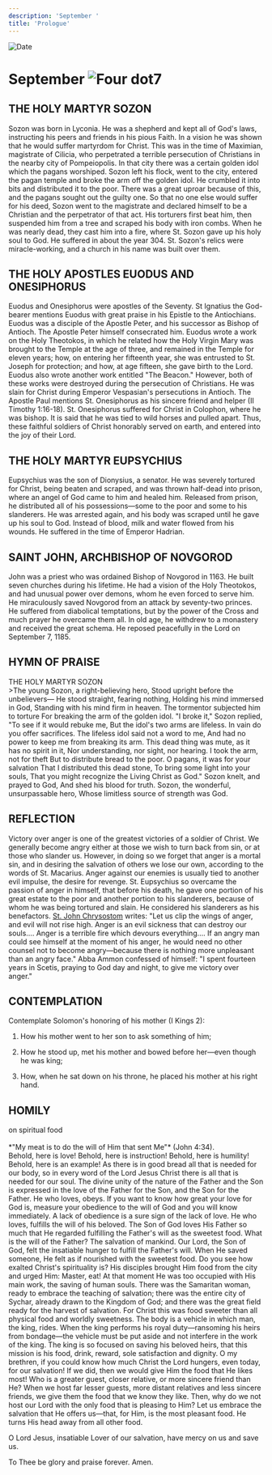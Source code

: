 ```yaml
---
description: 'September '
title: 'Prologue'
---
```


<RunningHead />
<Image src="/title-imprint.png" height={68} width={50} alt="Date" className="title-imprint"/>

# <div id="date">September <Image className="four-dot" src="/four-dot.png" height={15} width={15} alt="Four dot" />7</div>

## THE HOLY MARTYR SOZON

Sozon was born in Lyconia. He was a shepherd and kept all of God's laws, instructing his peers and friends in his pious Faith. In a vision he was shown that he would suffer martyrdom for Christ. This was in the time of Maximian, magistrate of Cilicia, who perpetrated a terrible persecution of Christians in the nearby city of Pompeiopolis. In that city there was a certain golden idol which the pagans worshiped. Sozon left his flock, went to the city, entered the pagan temple and broke the arm off the golden idol. He crumbled it into bits and distributed it to the poor. There was a great uproar because of this, and the pagans sought out the guilty one. So that no one else would suffer for his deed, Sozon went to the magistrate and declared himself to be a Christian and the perpetrator of that act. His torturers first beat him, then suspended him from a tree and scraped his body with iron combs. When he was nearly dead, they cast him into a fire, where St. Sozon gave up his holy soul to God. He suffered in about the year 304. St. Sozon's relics were miracle-working, and a church in his name was built over them.

## THE HOLY APOSTLES EUODUS AND ONESIPHORUS

Euodus and Onesiphorus were apostles of the Seventy. St Ignatius the God-bearer mentions Euodus with great praise in his Epistle to the Antiochians. Euodus was a disciple of the Apostle Peter, and his successor as Bishop of Antioch. The Apostle Peter himself consecrated him. Euodus wrote a work on the Holy Theotokos, in which he related how the Holy Virgin Mary was brought to the Temple at the age of three, and remained in the Temple for eleven years; how, on entering her fifteenth year, she was entrusted to St. Joseph for protection; and how, at age fifteen, she gave birth to the Lord. Euodus also wrote another work entitled "The Beacon." However, both of these works were destroyed during the persecution of Christians. He was slain for Christ during Emperor Vespasian's persecutions in Antioch. The Apostle Paul mentions St. Onesiphorus as his sincere friend and helper (II Timothy 1:16-18). St. Onesiphorus suffered for Christ in Colophon, where he was bishop. It is said that he was tied to wild horses and pulled apart. Thus, these faithful soldiers of Christ honorably served on earth, and entered into the joy of their Lord.

## THE HOLY MARTYR EUPSYCHIUS

Eupsychius was the son of Dionysius, a senator. He was severely tortured for Christ, being beaten and scraped, and was thrown half-dead into prison, where an angel of God came to him and healed him. Released from prison, he distributed all of his possessions—some to the poor and some to his slanderers. He was arrested again, and his body was scraped until he gave up his soul to God. Instead of blood, milk and water flowed from his wounds. He suffered in the time of Emperor Hadrian.

## SAINT JOHN, ARCHBISHOP OF NOVGOROD

John was a priest who was ordained Bishop of Novgorod in 1163. He built seven churches during his lifetime. He had a vision of the Holy Theotokos, and had unusual power over demons, whom he even forced to serve him. He miraculously saved Novgorod from an attack by seventy-two princes. He suffered from diabolical temptations, but by the power of the Cross and much prayer he overcame them all. In old age, he withdrew to a monastery and received the great schema. He reposed peacefully in the Lord on September 7, 1185.


## HYMN OF PRAISE
<div style={{textAlign:'center', color:'crimson', fontWeight:'bold'}}>
THE HOLY MARTYR SOZON
</div>
>The young Sozon, a right-believing hero,  
Stood upright before the unbelievers—  
He stood straight, fearing nothing,  
Holding his mind immersed in God,  
Standing with his mind firm in heaven.  
The tormentor subjected him to torture  
For breaking the arm of the golden idol.  
"I broke it," Sozon replied,  
"To see if it would rebuke me,  
But the idol's two arms are lifeless.  
In vain do you offer sacrifices.  
The lifeless idol said not a word to me,  
And had no power to keep me from breaking its arm.  
This dead thing was mute, as it has no spirit in it,  
Nor understanding, nor sight, nor hearing.  
I took the arm, not for theft  
But to distribute bread to the poor.  
O pagans, it was for your salvation  
That I distributed this dead stone,  
To bring some light into your souls,  
That you might recognize the Living Christ as God."  
Sozon knelt, and prayed to God,  
And shed his blood for truth.  
Sozon, the wonderful, unsurpassable hero,  
Whose limitless source of strength was God.  


## REFLECTION
Victory over anger is one of the greatest victories of a soldier of Christ. We generally become angry either at those we wish to turn back from sin, or at those who slander us. However, in doing so we forget that anger is a mortal sin, and in desiring the salvation of others we lose our own, according to the words of St. Macarius. Anger against our enemies is usually tied to another evil impulse, the desire for revenge. St. Eupsychius so overcame the passion of anger in himself, that before his death, he gave one portion of his great estate to the poor and another portion to his slanderers, because of whom he was being tortured and slain. He considered his slanderers as his benefactors. [St. John Chrysostom](/november/13th) writes: "Let us clip the wings of anger, and evil will not rise high. Anger is an evil sickness that can destroy our souls…. Anger is a terrible fire which devours everything…. If an angry man could see himself at the moment of his anger, he would need no other counsel not to become angry—because there is nothing more unpleasant than an angry face." Abba Ammon confessed of himself: "I spent fourteen years in Scetis, praying to God day and night, to give me victory over anger."


## CONTEMPLATION
Contemplate Solomon's honoring of his mother (I Kings 2):

1. How his mother went to her son to ask something of him;

2. How he stood up, met his mother and bowed before her—even though he was king;

3. How, when he sat down on his throne, he placed his mother at his right hand.


## HOMILY
<div style={{textAlign:'center', color:'crimson', fontWeight:'bold'}}>
on spiritual food
</div>
<br />
<div style={{textAlign:'right'}}>
*"My meat is to do the will of Him that sent Me"* (John 4:34).
</div>
Behold, here is love! Behold, here is instruction! Behold, here is humility! Behold, here is an example! As there is in good bread all that is needed for our body, so in every word of the Lord Jesus Christ there is all that is needed for our soul. The divine unity of the nature of the Father and the Son is expressed in the love of the Father for the Son, and the Son for the Father. He who loves, obeys. If you want to know how great your love for God is, measure your obedience to the will of God and you will know immediately. A lack of obedience is a sure sign of the lack of love. He who loves, fulfills the will of his beloved. The Son of God loves His Father so much that He regarded fulfilling the Father's will as the sweetest food. What is the will of the Father? The salvation of mankind. Our Lord, the Son of God, felt the insatiable hunger to fulfill the Father's will. When He saved someone, He felt as if nourished with the sweetest food. Do you see how exalted Christ's spirituality is? His disciples brought Him food from the city and urged Him: Master, eat! At that moment He was too occupied with His main work, the saving of human souls. There was the Samaritan woman, ready to embrace the teaching of salvation; there was the entire city of Sychar, already drawn to the Kingdom of God; and there was the great field ready for the harvest of salvation. For Christ this was food sweeter than all physical food and worldly sweetness. The body is a vehicle in which man, the king, rides. When the king performs his royal duty—ransoming his heirs from bondage—the vehicle must be put aside and not interfere in the work of the king. The king is so focused on saving his beloved heirs, that this mission is his food, drink, reward, sole satisfaction and dignity. O my brethren, if you could know how much Christ the Lord hungers, even today, for our salvation! If we did, then we would give Him the food that He likes most! Who is a greater guest, closer relative, or more sincere friend than He? When we host far lesser guests, more distant relatives and less sincere friends, we give them the food that we know they like. Then, why do we not host our Lord with the only food that is pleasing to Him? Let us embrace the salvation that He offers us—that, for Him, is the most pleasant food. He turns His head away from all other food.

O Lord Jesus, insatiable Lover of our salvation, have mercy on us and save us. 

To Thee be glory and praise forever. Amen.
